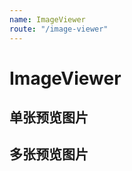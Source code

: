 ```yaml
---
name: ImageViewer
route: "/image-viewer"
---
```



# ImageViewer

## 单张预览图片

<Playground>
  <ImageViewer src="http://www.cmhit.com/templates/cmhit/images/presets/preset1/logo.png"></ImageViewer>
</Playground>

## 多张预览图片

<Playground>
  <ImageViewer 
  style={{width: '500px'}} 
  src="http://www.cmhit.com/images/cmhit/public/home-tab/bg-tab-01.jpg" 
  previewSrcList={[{src: 'http://www.cmhit.com/images/cmhit/public/home-tab/bg-tab-01.jpg'}, 
  {src: 'http://www.cmhit.com/images/cmhit/public/home-tab/bg-tab-01.jpg'}]}
  previewOption={{
    visible: true,
    onClose(){
      alert('preview closed');
    }
  }}
  ></ImageViewer>
</Playground>

